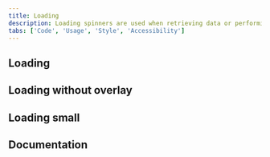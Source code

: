 ```yaml
---
title: Loading
description: Loading spinners are used when retrieving data or performing slow computations, and help to notify users that loading is underway.
tabs: ['Code', 'Usage', 'Style', 'Accessibility']
---
```



## Loading

<ComponentCode
  name="Loading"
  component="loading"
  variation="loading"
  hasReactVersion="loading--default"
  hasVueVersion="loading--default"
  hasAngularVersion="?path=/story/loading--basic&knob-With overlay=true&knob-Size of the loading circle=normal"
  codepen="eoZzvV"></ComponentCode>

## Loading without overlay

<ComponentCode
  name="Loading without overlay"
  component="loading"
  variation="loading--without-overlay"
  hasReactVersion="loading--default"
  hasVueVersion="loading--default&knob-overlay=false"
  hasAngularVersion="?path=/story/loading--basic"
  codepen="ROaRgb"></ComponentCode>

## Loading small

<ComponentCode
  name="Loading small"
  component="loading"
  variation="loading--small"
  hasReactVersion="loading--default"
  hasVueVersion="loading--default&knob-small=true"
  hasAngularVersion="?path=/story/loading--basic&knob-With overlay=&knob-Size of the loading circle=sm"
  codepen="dLMXRE"></ComponentCode>

## Documentation

<ComponentDocs component="loading"></ComponentDocs>
